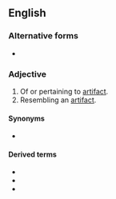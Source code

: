 ==English==

===Alternative forms===
* {{l|en|artefactual}}

===Adjective===
{{en-adj|?}}

# Of or pertaining to [[artifact]].
# Resembling an [[artifact]].

====Synonyms====
* {{l|en|artifactitious}}

====Derived terms====
* {{l|en|artifactually}}
* {{l|en|artifactuality}}
* {{l|en|artifactualize}}